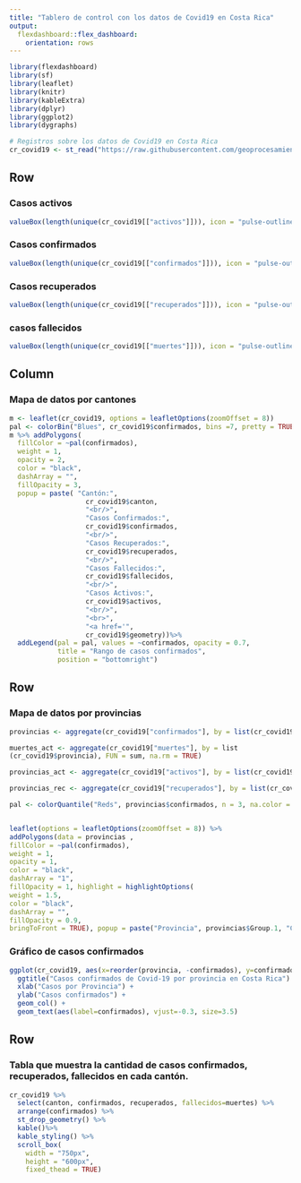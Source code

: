---
title: "Tablero de control con los datos de Covid19 en Costa Rica"
output: 
  flexdashboard::flex_dashboard:
    orientation: rows
---

```{r setup, include=FALSE}
library(flexdashboard)
library(sf)
library(leaflet)
library(knitr)
library(kableExtra)
library(dplyr)
library(ggplot2)
library(dygraphs)

# Registros sobre los datos de Covid19 en Costa Rica
cr_covid19 <- st_read("https://raw.githubusercontent.com/geoprocesamiento-2020i/datos/master/covid19/casos/cr/cr-covid19-cantones.geojson")
```

Row
-----------------------------------------------------------------------

### Casos activos

```{r}
valueBox(length(unique(cr_covid19[["activos"]])), icon = "pulse-outline")
```

### Casos confirmados

```{r}
valueBox(length(unique(cr_covid19[["confirmados"]])), icon = "pulse-outline")

```

### Casos recuperados

```{r}
valueBox(length(unique(cr_covid19[["recuperados"]])), icon = "pulse-outline")

```

### casos fallecidos

```{r}
valueBox(length(unique(cr_covid19[["muertes"]])), icon = "pulse-outline")
```


Column {.sidebar data-width=500}
-----------------------------------------------------------------------
### Mapa de datos por cantones

```{r}

m <- leaflet(cr_covid19, options = leafletOptions(zoomOffset = 8))
pal <- colorBin("Blues", cr_covid19$confirmados, bins =7, pretty = TRUE, na.color = "White")
m %>% addPolygons(
  fillColor = ~pal(confirmados),
  weight = 1,
  opacity = 2,
  color = "black",
  dashArray = "",
  fillOpacity = 3,
  popup = paste( "Cantón:",
                   cr_covid19$canton,
                   "<br/>",
                   "Casos Confirmados:",
                   cr_covid19$confirmados,
                   "<br/>",
                   "Casos Recuperados:",
                   cr_covid19$recuperados,
                   "<br/>",
                   "Casos Fallecidos:",
                   cr_covid19$fallecidos,
                   "<br/>",
                   "Casos Activos:",
                   cr_covid19$activos,
                   "<br/>",
                   "<br>",
                   "<a href='",
                   cr_covid19$geometry))%>% 
  addLegend(pal = pal, values = ~confirmados, opacity = 0.7, 
            title = "Rango de casos confirmados",
            position = "bottomright")

```

Row 
-----------------------------------------------------------------------
### Mapa de datos por provincias

```{r}
provincias <- aggregate(cr_covid19["confirmados"], by = list(cr_covid19$provincia), FUN = sum,na.rm = TRUE)

muertes_act <- aggregate(cr_covid19["muertes"], by = list
(cr_covid19$provincia), FUN = sum, na.rm = TRUE)

provincias_act <- aggregate(cr_covid19["activos"], by = list(cr_covid19$provincia), FUN = sum, na.rm = TRUE)

provincias_rec <- aggregate(cr_covid19["recuperados"], by = list(cr_covid19$provincia), FUN = sum, na.rm = TRUE)

pal <- colorQuantile("Reds", provincias$confirmados, n = 3, na.color = "white")


leaflet(options = leafletOptions(zoomOffset = 8)) %>%
addPolygons(data = provincias ,
fillColor = ~pal(confirmados),
weight = 1,
opacity = 1,
color = "black",
dashArray = "1",
fillOpacity = 1, highlight = highlightOptions(
weight = 1.5,
color = "black",
dashArray = "",
fillOpacity = 0.9,
bringToFront = TRUE), popup = paste("Provincia", provincias$Group.1, "Confirmados:", provincias$confirmados, "Recuperados:",provincias_rec$recuperados, "Activos:",provincias_act$activos , "Muertes:",muertes_act$muertes , sep = '<br/>')) 

```

### Gráfico de casos confirmados 

```{r}

ggplot(cr_covid19, aes(x=reorder(provincia, -confirmados), y=confirmados)) +
  ggtitle("Casos confirmados de Covid-19 por provincia en Costa Rica") +
  xlab("Casos por Provincia") + 
  ylab("Casos confirmados") +  
  geom_col() +
  geom_text(aes(label=confirmados), vjust=-0.3, size=3.5)


```

Row {data-height=500}
-----------------------------------------------------------------------


### Tabla que muestra la cantidad de casos confirmados, recuperados, fallecidos en cada cantón.

```{r}

cr_covid19 %>% 
  select(canton, confirmados, recuperados, fallecidos=muertes) %>%
  arrange(confirmados) %>%
  st_drop_geometry() %>%
  kable()%>%
  kable_styling() %>%
  scroll_box(
    width = "750px", 
    height = "600px", 
    fixed_thead = TRUE)

```